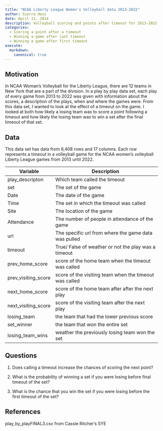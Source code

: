 ```yaml
---
title: "NCAA Liberty League Women's Volleyball data 2013-2022"
author: Sierra Hess
date: April 11, 2024
description: Volleyball scoring and points after timeout for 2013-2022 Volleyball data
categories: 
  - Scoring a point after a timeout 
  - Winning a game after last timeout
  - Winning a game after first timeout
execute: 
  markdown: 
    canonical: true
---
```


## Motivation 
In NCAA Woman's Volleyball for the Liberty League, there are 12 teams in New York that are a part of the division. In a play by play data set, each play of every game from 2013 to 2022 was given with information about the scores, a description of the plays, when and where the games were. From this data set, I wanted to look at the effect of a timeout on the game. I looked at both how likely a losing team was to score a point following a timeout and how likely the losing team was to win a set after the final timeout of that set.  


## Data
This data set has data from 6,408 rows and 17 columns. Each row represents a timeout in a volleyball game for the NCAA women's volleyball Liberty League games from 2013 until 2022.

|Variable               | Description                                          |
|-----------------------|------------------------------------------------------|
|play_descripton        |Which team called the timeout                         | 
|set                    |The set of the game                                   |
|Date                   |The date of the game                                  |
|Time                   |The set in which the timeout was called               | 
|Site                   |The location of the game                              |
|Attendance             |The number of people in attendance of the game        |
|url                    |The specific url from where the game data was pulled  |
|timeout                |True/ False of weather or not the play was a timeout  |
|prev_home_score        |score of the home team when the timeout was called    |
|prev_visiting_score    |score of the visiting team when the timeout was called|
|next_home_score        |score of the home team after after the next play      |
|next_visiting_score    |score of the visiting team after the next play        |
|losing_team            |the team that had the lower previous score            |
|set_winner             |the team that won the entire set                      |
|losing_team_wins       |weather the previously losing team won the set        |


## Questions

1.  Does calling a timeout increase the chances of scoring the next point?

2.  What is the probability of winning a set if you were losing before final timeout of the set?

3.  What is the chance that you win the set if you were losing before the first timeout of the set?

## References

play_by_playFINAL3.csv from Cassie Ritcher's SYE







